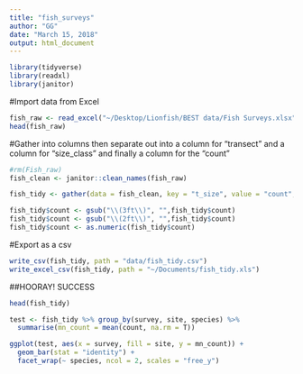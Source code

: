 ```yaml
---
title: "fish_surveys"
author: "GG"
date: "March 15, 2018"
output: html_document
---
```


```r
library(tidyverse)
library(readxl)
library(janitor)
```

#Import data from Excel

```r
fish_raw <- read_excel("~/Desktop/Lionfish/BEST data/Fish Surveys.xlsx")
head(fish_raw)
```

#Gather into columns then separate out into a column for "transect" and a column for "size_class" and finally a column for the "count"

```r
#rm(Fish_raw)
fish_clean <- janitor::clean_names(fish_raw)

fish_tidy <- gather(data = fish_clean, key = "t_size", value = "count", -date, -survey, -site, -species) %>% separate(t_size, into = c("transect", "size"), sep = "_", convert = TRUE)

fish_tidy$count <- gsub("\\(3ft\\)", "",fish_tidy$count)
fish_tidy$count <- gsub("\\(2ft\\)", "",fish_tidy$count)
fish_tidy$count <- as.numeric(fish_tidy$count)

```

#Export as a csv

```r
write_csv(fish_tidy, path = "data/fish_tidy.csv")
write_excel_csv(fish_tidy, path = "~/Documents/fish_tidy.xls")
```

##HOORAY! SUCCESS

```r
head(fish_tidy)
```

```r
test <- fish_tidy %>% group_by(survey, site, species) %>%
  summarise(mn_count = mean(count, na.rm = T))
```

```r
ggplot(test, aes(x = survey, fill = site, y = mn_count)) + 
  geom_bar(stat = "identity") +
  facet_wrap(~ species, ncol = 2, scales = "free_y")
```


